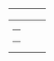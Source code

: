 <templatestyles src="Chart/styles.css"/>
{| class="chart-content collapsible {{#ifeq:{{{collapsed|}}}|no|expanded|collapsed}}" style="margin: 0.3em auto auto; font-size:88%; border:1px solid #aaa; width:{{{width|auto}}}; clear:{{{clear|none}}};"
! class="ahnentafel" style="padding:0.2em 0.3em 0.2em 4.3em;background:none;min-width:{{{width|70em}}};width:{{{width|auto}}}" | {{{1|先祖}}}
|-
| style="text-align:center" |
{| style="min-width:{{{width|70em}}};width:{{{width|auto}}}"|
|<noinclude>
|}
|}
{{documentation}}</noinclude>